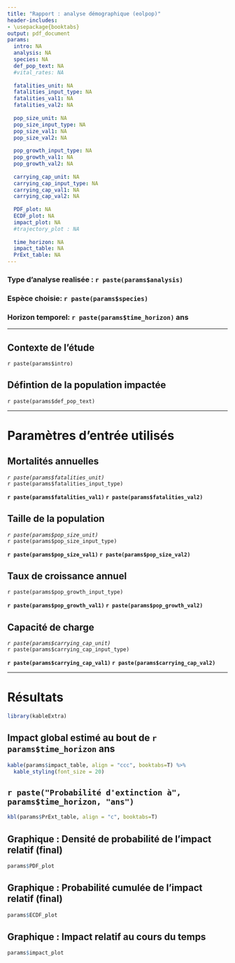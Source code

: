 ```yaml
---
title: "Rapport : analyse démographique (eolpop)"
header-includes:
- \usepackage{booktabs}
output: pdf_document
params:
  intro: NA
  analysis: NA
  species: NA
  def_pop_text: NA
  #vital_rates: NA
  
  fatalities_unit: NA
  fatalities_input_type: NA
  fatalities_val1: NA
  fatalities_val2: NA
  
  pop_size_unit: NA
  pop_size_input_type: NA
  pop_size_val1: NA
  pop_size_val2: NA
  
  pop_growth_input_type: NA
  pop_growth_val1: NA
  pop_growth_val2: NA
  
  carrying_cap_unit: NA
  carrying_cap_input_type: NA
  carrying_cap_val1: NA
  carrying_cap_val2: NA
  
  PDF_plot: NA
  ECDF_plot: NA
  impact_plot: NA
  #trajectory_plot : NA
  
  time_horizon: NA
  impact_table: NA
  PrExt_table: NA 
---
```


### Type d'analyse realisée : `r paste(params$analysis)`

### Espèce choisie: `r paste(params$species)`  

### Horizon temporel: `r paste(params$time_horizon)` ans    
    
***
  
## Contexte de l'étude
`r paste(params$intro)`


## Défintion de la population impactée
`r paste(params$def_pop_text)`


***

# Paramètres d'entrée utilisés

## Mortalités annuelles
*`r paste(params$fatalities_unit)`*  
`r paste(params$fatalities_input_type)`  
  
**`r paste(params$fatalities_val1)` `r paste(params$fatalities_val2)`**



## Taille de la population
*`r paste(params$pop_size_unit)`*  
`r paste(params$pop_size_input_type)`  
  
**`r paste(params$pop_size_val1)` `r paste(params$pop_size_val2)`**



## Taux de croissance annuel
`r paste(params$pop_growth_input_type)`  
  
**`r paste(params$pop_growth_val1)` `r paste(params$pop_growth_val2)`**



## Capacité de charge
*`r paste(params$carrying_cap_unit)`*  
`r paste(params$carrying_cap_input_type)`  
  
**`r paste(params$carrying_cap_val1)` `r paste(params$carrying_cap_val2)`**


***


# Résultats

```r
library(kableExtra)
```

## Impact global estimé au bout de `r params$time_horizon` ans
```r
kable(params$impact_table, align = "ccc", booktabs=T) %>% 
  kable_styling(font_size = 20)
```  

## `r paste("Probabilité d'extinction à", params$time_horizon, "ans")`
```r
kbl(params$PrExt_table, align = "c", booktabs=T)
```  



## Graphique : Densité de probabilité de l'impact relatif (final)
```r
params$PDF_plot
```


## Graphique : Probabilité cumulée de l'impact relatif (final)
```r
params$ECDF_plot
```


## Graphique : Impact relatif au cours du temps
```r
params$impact_plot
```

